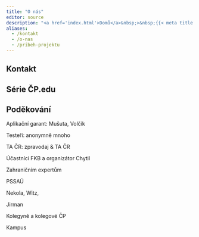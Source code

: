 ```yaml
---
title: "O nás"
editor: source
description: "<a href='index.html'>Domů</a>&nbsp;>&nbsp;{{< meta title >}}"
aliases: 
  - /kontakt
  - /o-nas
  - /pribeh-projektu
---
```


## Kontakt

## Série ČP.edu

## Poděkování

Aplikační garant: Mušuta, Volčík

Testeři: anonymně mnoho

TA ČR: zpravodaj & TA ČR

Účastníci FKB a organizátor Chytil

Zahraničním expertům

PSSAÚ

Nekola, Witz, 

Jirman

Kolegyně a kolegové ČP

Kampus
